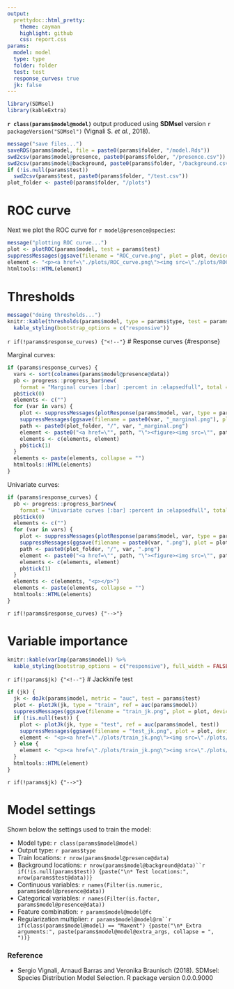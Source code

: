 ```yaml
---
output:
  prettydoc::html_pretty:
    theme: cayman
    highlight: github
    css: report.css
params:
  model: model
  type: type
  folder: folder
  test: test
  response_curves: true
  jk: false
---
```


```r
library(SDMsel)
library(kableExtra)
```

**`r class(params$model@model)`** output produced using **SDMsel** version `r packageVersion("SDMsel")` (Vignali S. *et al.*, 2018).

```r
message("save files...")
saveRDS(params$model, file = paste0(params$folder, "/model.Rds"))
swd2csv(params$model@presence, paste0(params$folder, "/presence.csv"))
swd2csv(params$model@background, paste0(params$folder, "/background.csv"))
if (!is.null(params$test))
  swd2csv(params$test, paste0(params$folder, "/test.csv"))
plot_folder <- paste0(params$folder, "/plots")
```


# ROC curve

Next we plot the ROC curve for `r model@presence@species`:

```r
message("plotting ROC curve...")
plot <- plotROC(params$model, test = params$test)
suppressMessages(ggsave(filename = "ROC_curve.png", plot = plot, device = "png", path = plot_folder))
element <- "<p><a href=\"./plots/ROC_curve.png\"><img src=\"./plots/ROC_curve.png\" style=\"width: 70%; display: block; margin-left: auto; margin-right: auto;\"></a></p>"
htmltools::HTML(element)
```

# Thresholds

```r
message("doing thresholds...")
knitr::kable(thresholds(params$model, type = params$type, test = params$test), digits = 20) %>%
  kable_styling(bootstrap_options = c("responsive"))
```

`r if(!params$response_curves) {"<!--"}`
# Response curves {#response}

Marginal curves:

```r
if (params$response_curves) {
  vars <- sort(colnames(params$model@presence@data))
  pb <- progress::progress_bar$new(
    format = "Marginal curves [:bar] :percent in :elapsedfull", total = length(vars), clear = FALSE, width = 60, show_after = 0)
  pb$tick(0)
  elements <- c("")
  for (var in vars) {
    plot <- suppressMessages(plotResponse(params$model, var, type = params$type, marginal = TRUE, rug = TRUE))
    suppressMessages(ggsave(filename = paste0(var, "_marginal.png"), plot = plot, device = "png", path = plot_folder))
    path <- paste0(plot_folder, "/", var, "_marginal.png")
    element <- paste0("<a href=\"", path, "\"><figure><img src=\"", path, "\" title=\"", var, "\"><figcaption>", var, "</figcaption></figure></a>")
    elements <- c(elements, element)
    pb$tick(1)
  }
  elements <- paste(elements, collapse = "")
  htmltools::HTML(elements)
}
```

Univariate curves:

```r
if (params$response_curves) {
  pb <- progress::progress_bar$new(
    format = "Univariate curves [:bar] :percent in :elapsedfull", total = length(vars), clear = FALSE, width = 60, show_after = 0)
  pb$tick(0)
  elements <- c("")
  for (var in vars) {
    plot <- suppressMessages(plotResponse(params$model, var, type = params$type, marginal = FALSE, rug = TRUE))
    suppressMessages(ggsave(filename = paste0(var, ".png"), plot = plot, device = "png", path = plot_folder))
    path <- paste0(plot_folder, "/", var, ".png")
    element <- paste0("<a href=\"", path, "\"><figure><img src=\"", path, "\" title=\"", var, "\"><figcaption>", var, "</figcaption></figure></a>")
    elements <- c(elements, element)
    pb$tick(1)
  }
  elements <- c(elements, "<p></p>")
  elements <- paste(elements, collapse = "")
  htmltools::HTML(elements)
}
```
`r if(!params$response_curves) {"-->"}`

# Variable importance

```r
knitr::kable(varImp(params$model)) %>%
  kable_styling(bootstrap_options = c("responsive"), full_width = FALSE)
```

`r if(!params$jk) {"<!--"}`
# Jackknife test

```r
if (jk) {
  jk <- doJk(params$model, metric = "auc", test = params$test)
  plot <- plotJk(jk, type = "train", ref = auc(params$model))
  suppressMessages(ggsave(filename = "train_jk.png", plot = plot, device = "png", path = plot_folder))
  if (!is.null(test)) {
    plot <- plotJk(jk, type = "test", ref = auc(params$model, test))
    suppressMessages(ggsave(filename = "test_jk.png", plot = plot, device = "png", path = plot_folder))
    element <- "<p><a href=\"./plots/train_jk.png\"><img src=\"./plots/train_jk.png\" width=50%></a><a href=\"./plots/test_jk.png\"><img src=\"./plots/test_jk.png\" width=50%></a></p>"
  } else {
    element <- "<p><a href=\"./plots/train_jk.png\"><img src=\"./plots/train_jk.png\" style=\"width: 70%; display: block; margin-left: auto; margin-right: auto;\"></a></p>"
  }
  htmltools::HTML(element)
}
```
`r if(!params$jk) {"-->"}`

# Model settings

Shown below the settings used to train the model:

* Model type: `r class(params$model@model)`
* Output type: `r params$type`
* Train locations: `r nrow(params$model@presence@data)`
* Background locations: `r nrow(params$model@background@data)``r if(!is.null(params$test)) {paste("\n* Test locations:", nrow(params$test@data))}`
* Continuous variables: `r names(Filter(is.numeric, params$model@presence@data))`
* Categorical variables: `r names(Filter(is.factor, params$model@presence@data))`
* Feature combination: `r params$model@model@fc`
* Regularization multiplier: `r params$model@model@rm``r if(class(params$model@model) == "Maxent") {paste("\n* Extra arguments:", paste(params$model@model@extra_args, collapse = ", "))}`

### Reference

- Sergio Vignali, Arnaud Barras and Veronika Braunisch (2018). SDMsel: Species Distribution Model Selection. R package version 0.0.0.9000
